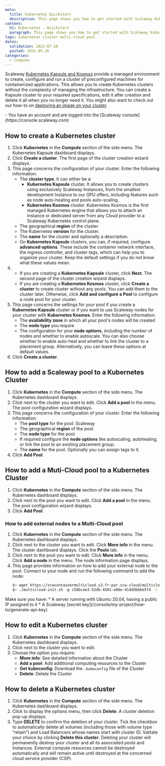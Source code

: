 ```yaml
---
meta:
  title: Kubernetes Quickstart
  description: This page shows you how to get started with Scaleway Kubernetes Kapsule and Kosmos.
content:
  h1: Kubernetes - Quickstart
  paragraph: This page shows you how to get started with Scaleway Kubernetes.
tags: kubernetes cluster multi-cloud pool 
dates:
  validation: 2022-07-28
  posted: 2021-05-26
categories:
  - compute
---
```


Scaleway [Kubernetes Kapsule and Kosmos](/compute/kubernetes/concepts#kubernetes) provide a managed environment to create, configure and run a cluster of preconfigured machines for containerized applications. This allows you to create Kubernetes clusters without the complexity of managing the infrastructure. You can create a Kapsule cluster to your required specifications, edit it after creation and delete it all when you no longer need it. You might also want to check out our how-to on [deploying an image on your cluster](/compute/kubernetes/how-to/deploy-image-from-container-registry).

<Macro id="iam-requirements" />

<Message type="requirement">
  - You have an account and are logged into the [Scaleway console](https://console.scaleway.com) 
</Message>

## How to create a Kubernetes cluster

1. Click **Kubernetes** in the **Compute** section of the side menu. The Kubernetes Kapsule dashboard displays.
2. Click **Create a cluster**. The first page of the cluster creation wizard displays.
3. This page concerns the configuration of your cluster. Enter the following information:
    * The **cluster type**. It can either be a: 
      * **Kubernetes Kapsule** cluster. It allows you to create clusters using exclusively Scaleway Instances, from the smallest development Instance to our GPU offers, including features such as node auto-healing and pools auto-scaling. 
      * **Kubernetes Kosmos** cluster. Kubernetes Kosmos is the first managed Kubernetes engine that allows you to attach an Instance or dedicated server from any Cloud provider to a Scaleway Kubernetes control plane.
    * The geographical **region** of the cluster.
    * The Kubernetes **version** for the cluster.
    * The **name** for the cluster and optionally a description.
    * On **Kubernetes Kapsule** clusters, you can, if required, configure **advanced options**. These include the container network interface, the ingress controller, and cluster tags, which can help you to organize your cluster. Keep the default settings if you do not know what these values mean.
4. * If you are creating a **Kubernetes Kapsule** cluster, click **Next**. The second page of the cluster creation wizard displays.
   * If you are creating a **Kubernetes Kosmos** cluster, click **Create a cluster** to create cluster without any pools. You can add them to the cluster later. Otherwise, click **Add and configure a Pool** to configure a node pool for your cluster.
5.  This page concerns the settings for your pool if you create a **Kubernetes Kapsule** cluster or if you want to use Scaleway nodes for your cluster with **Kubernetes Kosmos**. Enter the following information:
    * The **availability zone** in which all your pool's nodes will be created
    * The **node type** you require
    * The configuration for your **node options**, including the number of nodes and whether to enable autoscale. You can also choose whether to enable auto-heal and whether to link the cluster to a placement group. Alternatively, you can leave these options at default values.
6. Click **Create a cluster**.

## How to add a Scaleway pool to a Kubernetes Cluster

1. Click **Kubernetes** in the **Compute** section of the side menu. The Kubernetes dashboard displays.
2. Click <Icon name="more" /> next to the cluster you want to edit. Click **Add a pool** in the menu. The pool configuration wizard displays. 
3. This page concerns the configuration of your cluster. Enter the following information:
    - The **pool type** for the pool: Scaleway 
    - The geographical **region** of the pool.
    - The **node type** for the pool. 
    - If required configure the **node options** like autoscaling, autohealing, or link the pool to an existing placement group.
    - The **name** for the pool. Optionally you can assign tags to it.
4. Click **Add Pool**.

## How to add a Muti-Cloud pool to a Kubernetes Cluster

1. Click **Kubernetes** in the **Compute** section of the side menu. The Kubernetes dashboard displays.
2. Click <Icon name="more" /> next to the pool you want to edit. Click **Add a pool** in the menu. The pool configuration wizard displays. 
3. Click **Add Pool**. 

### How to add external nodes to a Multi-Cloud pool

1. Click **Kubernetes** in the **Compute** section of the side menu. The Kubernetes dashboard displays.
2. Click <Icon name="more" /> next to the cluster you want to edit. Click **More info** in the menu. The cluster dashboard displays. Click the **Pools** tab. 
3. Click <Icon name="more" /> next to the pool you want to edit. Click **More info** in the menu. Click **Add a node** in the menu. The node information page displays. 
4. This page provides information on how to add your external node to the pool. Connect to your node and run the following command to add the node: 
    ```sh 
    $> wget https://scwcontainermulticloud.s3.fr-par.scw.cloud/multicloud-init.sh && chmod +x multicloud-init.sh
    $> ./multicloud-init.sh -p c58bcee3-52db-4501-a96e-41dddbb6e5f4 -r fr-par -t SCW_SECRET_KEY
    ```

  <Message type="important">
    Make sure you have: 
    * A server running with Ubuntu 20.04, having a public IP assigned to it
    * A Scaleway [secret key](/console/my-project/how-to/generate-api-key)
  </Message>

## How to edit a Kubernetes cluster

1. Click **Kubernetes** in the **Compute** section of the side menu. The Kubernetes dashboard displays.
2. Click <Icon name="more" /> next to the cluster you want to edit.
3. Choose the option you require:
    * **More info**: See detailed information about the Cluster
    * **Add a pool**: Add additional computing resources to the Cluster
    * **Get kubeconfig**: Download the `.kubeconfig` file of the Cluster
    * **Delete**: Delete the Cluster

## How to delete a Kubernetes cluster

1. Click **Kubernetes** in the **Compute** section of the side menu. The Kubernetes dashboard displays.
2. Click <Icon name="more" /> to display the options menu, then click **Delete**. A cluster deletion pop-up displays. 
3. Type **DELETE** to confirm the deletion of your cluster. Tick the checkbox to automatically delete all volumes (including those with volume type “retain”) and Load Balancers whose names start with cluster ID. Valitate your choice by clicking **Delete this cluster**. 
    <Message type="important">
      Deleting your cluster will permanently destroy your cluster and all its associated pools and Instances. External compute resources cannot be destroyed automatically and will remain active until destroyed at the concerned cloud service provider (CSP).
    </Message>
